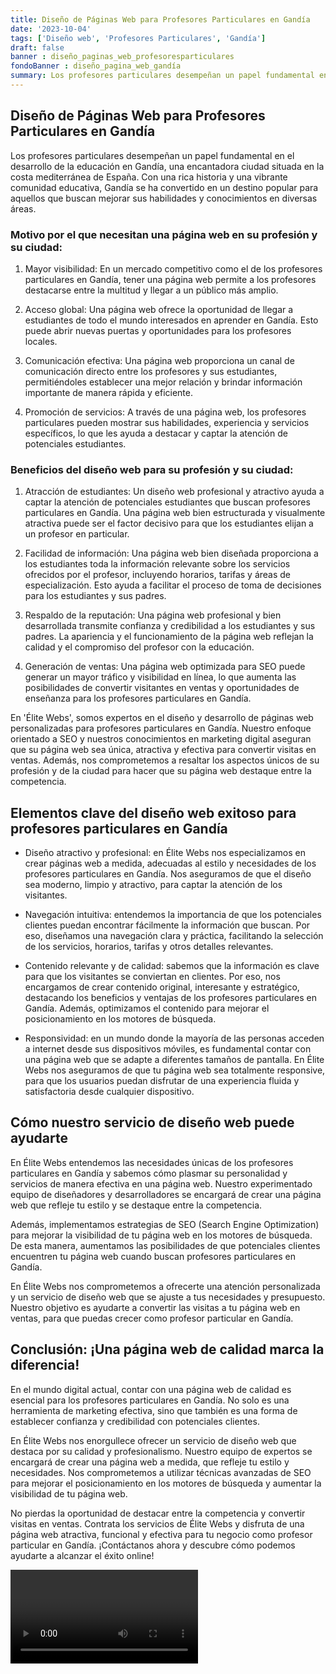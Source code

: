 ```yaml
---
title: Diseño de Páginas Web para Profesores Particulares en Gandía
date: '2023-10-04'
tags: ['Diseño web', 'Profesores Particulares', 'Gandía']
draft: false
banner : diseño_paginas_web_profesoresparticulares
fondoBanner : diseño_pagina_web_gandía
summary: Los profesores particulares desempeñan un papel fundamental en el desarrollo de la educación en Gandía, una encantadora ciudad situada en la costa mediterránea de España. Con una rica historia y una vibrante comunidad educativa, Gandía se ha convertido en un destino popular para aquellos que buscan mejorar sus habilidades y conocimientos en diversas áreas.
---
```


## Diseño de Páginas Web para Profesores Particulares en Gandía

Los profesores particulares desempeñan un papel fundamental en el desarrollo de la educación en Gandía, una encantadora ciudad situada en la costa mediterránea de España. Con una rica historia y una vibrante comunidad educativa, Gandía se ha convertido en un destino popular para aquellos que buscan mejorar sus habilidades y conocimientos en diversas áreas.

### Motivo por el que necesitan una página web en su profesión y su ciudad:

1. Mayor visibilidad: En un mercado competitivo como el de los profesores particulares en Gandía, tener una página web permite a los profesores destacarse entre la multitud y llegar a un público más amplio.

2. Acceso global: Una página web ofrece la oportunidad de llegar a estudiantes de todo el mundo interesados en aprender en Gandía. Esto puede abrir nuevas puertas y oportunidades para los profesores locales.

3. Comunicación efectiva: Una página web proporciona un canal de comunicación directo entre los profesores y sus estudiantes, permitiéndoles establecer una mejor relación y brindar información importante de manera rápida y eficiente.

4. Promoción de servicios: A través de una página web, los profesores particulares pueden mostrar sus habilidades, experiencia y servicios específicos, lo que les ayuda a destacar y captar la atención de potenciales estudiantes.

### Beneficios del diseño web para su profesión y su ciudad: 

1. Atracción de estudiantes: Un diseño web profesional y atractivo ayuda a captar la atención de potenciales estudiantes que buscan profesores particulares en Gandía. Una página web bien estructurada y visualmente atractiva puede ser el factor decisivo para que los estudiantes elijan a un profesor en particular.

2. Facilidad de información: Una página web bien diseñada proporciona a los estudiantes toda la información relevante sobre los servicios ofrecidos por el profesor, incluyendo horarios, tarifas y áreas de especialización. Esto ayuda a facilitar el proceso de toma de decisiones para los estudiantes y sus padres.

3. Respaldo de la reputación: Una página web profesional y bien desarrollada transmite confianza y credibilidad a los estudiantes y sus padres. La apariencia y el funcionamiento de la página web reflejan la calidad y el compromiso del profesor con la educación.

4. Generación de ventas: Una página web optimizada para SEO puede generar un mayor tráfico y visibilidad en línea, lo que aumenta las posibilidades de convertir visitantes en ventas y oportunidades de enseñanza para los profesores particulares en Gandía.

En 'Élite Webs', somos expertos en el diseño y desarrollo de páginas web personalizadas para profesores particulares en Gandía. Nuestro enfoque orientado a SEO y nuestros conocimientos en marketing digital aseguran que su página web sea única, atractiva y efectiva para convertir visitas en ventas. Además, nos comprometemos a resaltar los aspectos únicos de su profesión y de la ciudad para hacer que su página web destaque entre la competencia.

<GifSeo />

<Cta />

## Elementos clave del diseño web exitoso para profesores particulares en Gandía

- Diseño atractivo y profesional: en Élite Webs nos especializamos en crear páginas web a medida, adecuadas al estilo y necesidades de los profesores particulares en Gandía. Nos aseguramos de que el diseño sea moderno, limpio y atractivo, para captar la atención de los visitantes.

- Navegación intuitiva: entendemos la importancia de que los potenciales clientes puedan encontrar fácilmente la información que buscan. Por eso, diseñamos una navegación clara y práctica, facilitando la selección de los servicios, horarios, tarifas y otros detalles relevantes.

- Contenido relevante y de calidad: sabemos que la información es clave para que los visitantes se conviertan en clientes. Por eso, nos encargamos de crear contenido original, interesante y estratégico, destacando los beneficios y ventajas de los profesores particulares en Gandía. Además, optimizamos el contenido para mejorar el posicionamiento en los motores de búsqueda.

- Responsividad: en un mundo donde la mayoría de las personas acceden a internet desde sus dispositivos móviles, es fundamental contar con una página web que se adapte a diferentes tamaños de pantalla. En Élite Webs nos aseguramos de que tu página web sea totalmente responsive, para que los usuarios puedan disfrutar de una experiencia fluida y satisfactoria desde cualquier dispositivo.

## Cómo nuestro servicio de diseño web puede ayudarte

En Élite Webs entendemos las necesidades únicas de los profesores particulares en Gandía y sabemos cómo plasmar su personalidad y servicios de manera efectiva en una página web. Nuestro experimentado equipo de diseñadores y desarrolladores se encargará de crear una página web que refleje tu estilo y se destaque entre la competencia.

Además, implementamos estrategias de SEO (Search Engine Optimization) para mejorar la visibilidad de tu página web en los motores de búsqueda. De esta manera, aumentamos las posibilidades de que potenciales clientes encuentren tu página web cuando buscan profesores particulares en Gandía.

En Élite Webs nos comprometemos a ofrecerte una atención personalizada y un servicio de diseño web que se ajuste a tus necesidades y presupuesto. Nuestro objetivo es ayudarte a convertir las visitas a tu página web en ventas, para que puedas crecer como profesor particular en Gandía.

## Conclusión: ¡Una página web de calidad marca la diferencia!

En el mundo digital actual, contar con una página web de calidad es esencial para los profesores particulares en Gandía. No solo es una herramienta de marketing efectiva, sino que también es una forma de establecer confianza y credibilidad con potenciales clientes.

En Élite Webs nos enorgullece ofrecer un servicio de diseño web que destaca por su calidad y profesionalismo. Nuestro equipo de expertos se encargará de crear una página web a medida, que refleje tu estilo y necesidades. Nos comprometemos a utilizar técnicas avanzadas de SEO para mejorar el posicionamiento en los motores de búsqueda y aumentar la visibilidad de tu página web.

No pierdas la oportunidad de destacar entre la competencia y convertir visitas en ventas. Contrata los servicios de Élite Webs y disfruta de una página web atractiva, funcional y efectiva para tu negocio como profesor particular en Gandía. ¡Contáctanos ahora y descubre cómo podemos ayudarte a alcanzar el éxito online!

<Video />

<CtaBot job='Profesores Particulares' city='Gandía'/>

<Gmaps query='Gandía+españa+maps' />